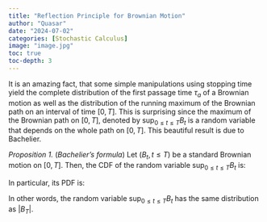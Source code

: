 ```yaml
---
title: "Reflection Principle for Brownian Motion"
author: "Quasar"
date: "2024-07-02"
categories: [Stochastic Calculus]      
image: "image.jpg"
toc: true
toc-depth: 3
---
```


It is an amazing fact, that some simple manipulations using stopping time yield the complete distribution of the first passage time $\tau_a$ of a Brownian motion as well as the distribution of the running maximum of the Brownian path on an interval of time $[0,T]$. This is surprising since the maximum of the Brownian path on $[0,T]$, denoted by $\sup_{0\leq t \leq T} B_t$ is a random variable that depends on the whole path on $[0,T]$. This beautiful result is due to Bachelier.

*Proposition 1.* (*Bachelier's formula*) Let $(B_t,t\leq T)$ be a standard Brownian motion on $[0,T]$. Then, the CDF of the random variable $\sup_{0 \leq t\leq T} B_t$ is:

\begin{align*}
\mathbb{P}\left(\sup_{0\leq t \leq T} B_t \leq a\right) = \mathbb{P}(|B_T| \leq a) \quad \text{ for any }a\geq 0
\end{align*}

In particular, its PDF is:

\begin{align*}
f_{max}(a) = \frac{2}{\sqrt{2\pi T}} e^{-a^2/2T}
\end{align*}

In other words, the random variable $\sup_{0 \leq t \leq T} B_t$ has the same distribution as $|B_T|$. 
